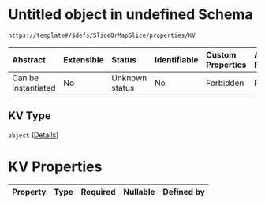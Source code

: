 # Untitled object in undefined Schema

```txt
https://template#/$defs/SliceOrMapSlice/properties/KV
```



| Abstract            | Extensible | Status         | Identifiable | Custom Properties | Additional Properties | Access Restrictions | Defined In                                                                             |
| :------------------ | :--------- | :------------- | :----------- | :---------------- | :-------------------- | :------------------ | :------------------------------------------------------------------------------------- |
| Can be instantiated | No         | Unknown status | No           | Forbidden         | Forbidden             | none                | [nuclei-schema.schema.json\*](../out/nuclei-schema.schema.json "open original schema") |

## KV Type

`object` ([Details](nuclei-schema-defs-orderedmapstringstring))

# KV Properties

| Property | Type | Required | Nullable | Defined by |
| :------- | :--- | :------- | :------- | :--------- |
